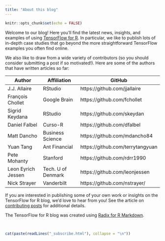 ```yaml
---
title: "About this blog"
---
```


```r
knitr::opts_chunk$set(echo = FALSE)
```


Welcome to our blog! Here you'll find the latest news, insights, and examples of using [TensorFlow for R](https://tensorflow.rstudio.com). In particular, we like to publish lots of in-depth case studies that go beyond the more straightforward TensorFlow examples you often find online.

We also like to draw from a wide variety of contributors (so you should consider submitting a post if so motivated!). Here are some of the authors that have written articles so far:

| Author  | Affiliation | GitHub  |
|---|---|---|
| J.J. Allaire  | RStudio | https://github.com/jjallaire  |
| François Chollet  | Google Brain | https://github.com/fchollet  |
| Sigrid Keydana  | RStudio | https://github.com/skeydan  |
| Daniel Falbel  | Curso-R | https://github.com/dfalbel  |
| Matt Dancho  | Business Science | https://github.com/mdancho84  |
| Yuan Tang | Ant Financial | https://github.com/terrytangyuan |
| Pete Mohanty | Stanford | https://github.com/rdrr1990 |
| Leon Eyrich Jessen | Tech. U of Denmark | https://github.com/leonjessen |
| Nick Strayer | Vanderbilt | https://github.com/nstrayer/ |

If you are interested in publishing some of your own work or insights on the TensorFlow for R blog, we'd love to hear from you! See the article on [contributing posts](contributing.html) for additional details.

The TensorFlow for R blog was created using [Radix for R Markdown](https://radixpub.github.io/radix-r).

<br/>

```r
cat(paste(readLines("_subscribe.html"), collapse = "\n"))
```


